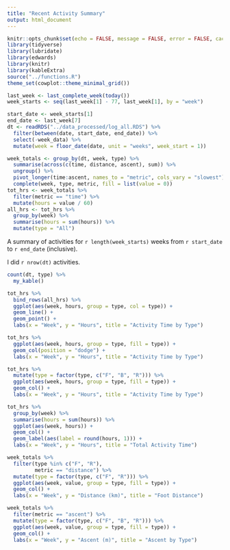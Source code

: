 ```yaml
---
title: "Recent Activity Summary"
output: html_document
---
```


```r
knitr::opts_chunk$set(echo = FALSE, message = FALSE, error = FALSE, cache = FALSE)
library(tidyverse)
library(lubridate)
library(edwards)
library(knitr)
library(kableExtra)
source("../functions.R")
theme_set(cowplot::theme_minimal_grid())
```

```r
last_week <- last_complete_week(today())
week_starts <- seq(last_week[1] - 77, last_week[1], by = "week")
```

```r
start_date <- week_starts[1]
end_date <- last_week[7]
dt <- readRDS("../data_processed/log_all.RDS") %>% 
  filter(between(date, start_date, end_date)) %>% 
  select(-week_data) %>% 
  mutate(week = floor_date(date, unit = "weeks", week_start = 1))
```

```r
week_totals <- group_by(dt, week, type) %>% 
  summarise(across(c(time, distance, ascent), sum)) %>% 
  ungroup() %>% 
  pivot_longer(time:ascent, names_to = "metric", cols_vary = "slowest") %>% 
  complete(week, type, metric, fill = list(value = 0))
tot_hrs <- week_totals %>% 
  filter(metric == "time") %>% 
  mutate(hours = value / 60)
all_hrs <- tot_hrs %>% 
  group_by(week) %>% 
  summarise(hours = sum(hours)) %>% 
  mutate(type = "All")
```

A summary of activities for `r length(week_starts)` weeks from `r start_date` to `r end_date` (inclusive).

I did `r nrow(dt)` activities.

```r
count(dt, type) %>% 
  my_kable()
```

```r
tot_hrs %>% 
  bind_rows(all_hrs) %>% 
  ggplot(aes(week, hours, group = type, col = type)) +
  geom_line() +
  geom_point() +
  labs(x = "Week", y = "Hours", title = "Activity Time by Type")
```

```r
tot_hrs %>% 
  ggplot(aes(week, hours, group = type, fill = type)) +
  geom_col(position = "dodge") +
  labs(x = "Week", y = "Hours", title = "Activity Time by Type")
```

```r
tot_hrs %>% 
  mutate(type = factor(type, c("F", "B", "R"))) %>% 
  ggplot(aes(week, hours, group = type, fill = type)) +
  geom_col() +
  labs(x = "Week", y = "Hours", title = "Activity Time by Type")
```

```r
tot_hrs %>% 
  group_by(week) %>% 
  summarise(hours = sum(hours)) %>% 
  ggplot(aes(week, hours)) +
  geom_col() +
  geom_label(aes(label = round(hours, 1))) +
  labs(x = "Week", y = "Hours", title = "Total Activity Time")
```

```r
week_totals %>% 
  filter(type %in% c("F", "R"),
         metric == "distance") %>% 
  mutate(type = factor(type, c("F", "R"))) %>% 
  ggplot(aes(week, value, group = type, fill = type)) +
  geom_col() +
  labs(x = "Week", y = "Distance (km)", title = "Foot Distance")
```

```r
week_totals %>% 
  filter(metric == "ascent") %>% 
  mutate(type = factor(type, c("F", "B", "R"))) %>% 
  ggplot(aes(week, value, group = type, fill = type)) +
  geom_col() +
  labs(x = "Week", y = "Ascent (m)", title = "Ascent by Type")
```
